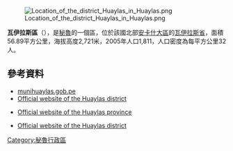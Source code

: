 [[Image:Location_of_the_district_Huaylas_in_Huaylas.png|right]]

'''瓦伊拉斯區'''（{{lang-es|Distrito de Huaylas}}），是[[秘魯|秘魯]]的一個區，位於該國北部[[安卡什大區|安卡什大區]]的[[瓦伊拉斯省|瓦伊拉斯省]]，面積56.89平方公里，海拔高度2,721米，2005年人口1,811，人口密度為每平方公里32人。

==參考資料==
*[https://web.archive.org/web/20070820025134/http://www.munihuaylas.gob.pe/ munihuaylas.gob.pe]
*[https://web.archive.org/web/20070820025134/http://www.munihuaylas.gob.pe/ Official website of the Huaylas district]
*{{es icon}} [http://municaraz.gob.pe Official website of the Huaylas province] {{Wayback|url=http://municaraz.gob.pe/ |date=20210124155417 }}
*{{es icon}} [https://web.archive.org/web/20070820025134/http://www.munihuaylas.gob.pe/ Official website of the Huaylas district]

{{coord|8|52|14|S|77|54|19|W|type:adm3rd_source:itwiki|display=title}}

{{Peru-geo-stub}}
[[Category:秘魯行政區|Category:秘魯行政區]]